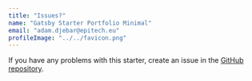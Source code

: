 ```yaml
---
title: "Issues?"
name: "Gatsby Starter Portfolio Minimal"
email: "adam.djebar@epitech.eu"
profileImage: "../../favicon.png"
---
```



If you have any problems with this starter, create an issue in the <a href="https://github.com/konstantinmuenster/gatsby-starter-portfolio-minimal" target="_blank" rel="nofollow noopener noreferrer" aria-label="External Link"><Underlining>GitHub repository</Underlining></a>.
